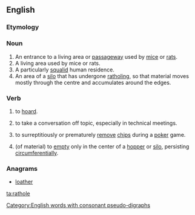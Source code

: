 ==English==

===Etymology===
{{compound|rat|hole}}

===Noun===
{{en-noun}}

# An entrance to a living area or [[passageway]] used by [[mice]] or [[rats]].
# A living area used by mice or rats.
# A particularly [[squalid]] human residence.
# An area of a [[silo]] that has undergone [[ratholing]], so that material moves mostly through the centre and accumulates around the edges.

===Verb===
{{en-verb|rathol|es}}

# {{context|transitive|lang=en}} to [[hoard]].
# {{context|transitive|lang=en}} to take a conversation off topic, especially in technical meetings.
# {{context|transitive|lang=en}} to surreptitiously or prematurely [[remove]] [[chips]] during a [[poker]] game.
# {{context|intransitive|lang=en}} (of material) to [[empty]] only in the center of a [[hopper]] or [[silo]], persisting [[circumferential]]ly.

===Anagrams===
* [[loather#English|loather]]

[[Category:English words with consonant pseudo-digraphs]]

[[ta:rathole]]